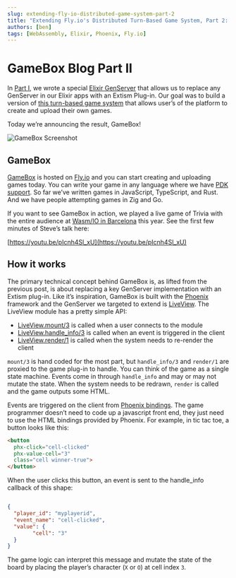 ```yaml
---
slug: extending-fly-io-distributed-game-system-part-2
title: "Extending Fly.io's Distributed Turn-Based Game System, Part 2: GameBox"
authors: [ben]
tags: [WebAssembly, Elixir, Phoenix, Fly.io]
---
```


# GameBox Blog Part II

In [Part I](/blog/extending-fly-io-distributed-game-system-part-1), we wrote a special [Elixir GenServer](https://hexdocs.pm/elixir/GenServer.html) that allows us to replace any GenServer in our Elixir apps with an Extism Plug-in. Our goal was to build a version of [this turn-based game system](https://fly.io/blog/building-a-distributed-turn-based-game-system-in-elixir/) that allows user’s of the platform to create and upload their own games.

Today we’re announcing the result, GameBox!

![GameBox Screenshot](/img/gamebox.jpg)

## GameBox

[GameBox](https://gamebox.fly.dev/) is hosted on [Fly.io](https://gamebox.fly.dev/) and you can start creating and uploading games today. You can write your game in any language where we have [PDK support](https://extism.org/docs/category/write-a-plug-in). So far we’ve written games in JavaScript, TypeScript, and Rust. And we have people attempting games in Zig and Go.

If you want to see GameBox in action, we played a live game of Trivia with the entire audience at [Wasm/IO in Barcelona](https://wasmio.tech/) this year. See the first few minutes of Steve’s talk here:

[https://youtu.be/pIcnh4Sl_xU](https://youtu.be/pIcnh4Sl_xU)

## How it works

The primary technical concept behind GameBox is, as lifted from the previous post, is about replacing a key GenServer implementation with an Extism plug-in. Like it’s inspiration, GameBox is built with the [Phoenix](https://www.phoenixframework.org/) framework and the GenServer we targeted to extend is [LiveView](https://hexdocs.pm/phoenix_live_view/Phoenix.LiveView.html#content).  The LiveView module has a pretty simple API:

- [LiveView.mount/3](https://hexdocs.pm/phoenix_live_view/Phoenix.LiveView.html#c:mount/3) is called when a user connects to the module
- [LiveView.handle_info/3](https://hexdocs.pm/phoenix_live_view/Phoenix.LiveView.html#c:handle_event/3) is called when an event is triggered in the client
- [LiveView.render/1](https://hexdocs.pm/phoenix_live_view/Phoenix.LiveView.html#c:render/1) is called when the system needs to re-render the client

`mount/3` is hand coded for the most part, but `handle_info/3` and `render/1` are proxied to the game plug-in to handle. You can think of the game as a single state machine. Events come in through `handle_info` and may or may not mutate the state. When the system needs to be redrawn, `render` is called and the game outputs some HTML. 

Events are triggered on the client from [Phoenix bindings](https://hexdocs.pm/phoenix_live_view/Phoenix.LiveView.html#module-bindings). The game programmer doesn’t need to code up a javascript front end, they just need to use the HTML bindings provided by Phoenix. For example, in tic tac toe, a button looks like this:

```html
<button
  phx-click="cell-clicked"
  phx-value-cell="3"
  class="cell winner-true">
</button>
```

When the user clicks this button, an event is sent to the handle_info callback of this shape:

```json

{
  "player_id": "myplayerid",
  "event_name": "cell-clicked",
  "value": {
		"cell": "3"
  }
}
```

The game logic can interpret this message and mutate the state of the board by placing the player’s character (`X` or `O`) at cell index `3`.



